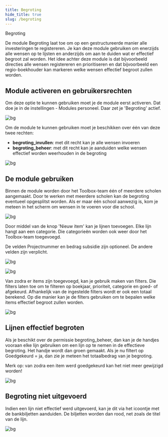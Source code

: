 ```yaml
---
title: Begroting
hide_title: true 
slug: /begroting
---
```


<ImageTitle img="begroting.png">Begroting</ImageTitle>

De module Begroting laat toe om op een gestructureerde manier alle investeringen te registereren. Je kan deze module gebruiken om enerzijds alle wensen op te lijsten en anderzijds om aan te duiden wat er effectief begroot zal worden.
Het idee achter deze module is dat bijvoorbeeld directies alle wensen registereren en prioritiseren en dat bijvoorbeeld een regio-boekhouder kan markeren welke wensen effectief begroot zullen worden.


## Module activeren en gebruikersrechten
Om deze optie te kunnen gebruiken moet je de module eerst activeren. Dat doe je in de instellingen - Modules personeel. Daar zet je 'Begroting' actief.

![bg](./BEGR1.png)

Om de module te kunnen gebruiken moet je beschikken over één van deze twee rechten:
- **begroting_invullen**: met dit recht kan je alle wensen invoeren
- **begroting_beheer**: met dit recht kan je aanduiden welke wensen effectief worden weerhouden in de begroting

![bg](./BEGR2.png)

## De module gebruiken

Binnen de module worden door het Toolbox-team één of meerdere scholen aangemaakt. Door te werken met meerdere scholen kan de begroting eventueel opgesplitst worden.
Als er maar één school aanwezig is, kom je meteen in het scherm om wensen in te voeren voor die school.

![bg](./BEGR3.png)

Door middel van de knop 'Nieuw item' kan je lijnen toevoegen. Elke lijn hangt aan een categorie. Die categorieën worden ook weer door het Toolbox-team toegevoegd.

De velden Projectnummer en bedrag subsidie zijn optioneel. De andere velden zijn verplicht.

![bg](./BEGR4.png)

![bg](./BEGR5.png)

Van zodra er items zijn toegevoegd, kan je gebruik maken van filters. Die filters laten toe om te filteren op boekjaar, prioriteit, categorie en goed- of afgekeurd.
Afhankelijk van de ingestelde filters wordt er ook een totaal berekend. Op die manier kan je de filters gebruiken om te bepalen welke items effectief begroot zullen worden.

![bg](./BEGR6.png)

## Lijnen effectief begroten

Als je beschikt over de permissie begroting_beheer, dan kan je de handjes vooraan elke lijn gebruiken om een lijn op te nemen in de effectieve begroting.
Het handje wordt dan groen gemaakt. Als je nu filtert op Goedgekeurd = ja, dan zie je meteen het totaalbedrag van je begroting.

Merk op: van zodra een item werd goedgekeurd kan het niet meer gewijzigd worden!

![bg](./BEGR7.png)

## Begroting niet uitgevoerd

Indien een lijn niet effectief werd uitgevoerd, kan je dit via het icoontje met de bankbiljetten aanduiden. De biljetten worden dan rood, net zoals de titel van de lijn.

![bg](./BEGR8.png)